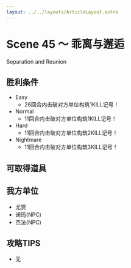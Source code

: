 ```yaml
---
layout: ../../layouts/ArticleLayout.astro
---
```

# Scene 45 ～ 乖离与邂逅  

Separation and Reunion

## 胜利条件 

- Easy
  - 26回合内击破对方单位构筑1KILL记号！
- Normal
  - 11回合内击破对方单位构筑1KILL记号！
- Hard
  - 11回合内击破对方单位构筑2KILL记号！
- Nightmare
  - 11回合内击破对方单位构筑3KILL记号！

## 可取得道具 

## 我方单位 

- 尤贾
- 诺玛(NPC)
- 杰法(NPC)

## 攻略TIPS 

- 无